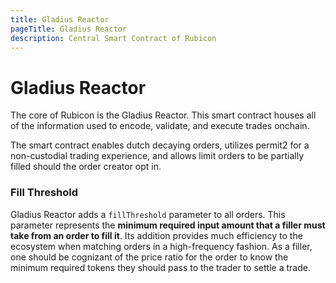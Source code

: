 ```yaml
---
title: Gladius Reactor
pageTitle: Gladius Reactor
description: Central Smart Contract of Rubicon
---
```


# Gladius Reactor

The core of Rubicon is the Gladius Reactor. This smart contract houses all of the information used to encode, validate, and execute trades onchain.

The smart contract enables dutch decaying orders, utilizes permit2 for a non-custodial trading experience, and allows limit orders to be partially filled should the order creator opt in.

### Fill Threshold

Gladius Reactor adds a `fillThreshold` parameter to all orders. This parameter represents the **minimum required input amount that a filler must take from an order to fill it**. Its addition provides much efficiency to the ecosystem when matching orders in a high-frequency fashion. As a filler, one should be cognizant of the price ratio for the order to know the minimum required tokens they should pass to the trader to settle a trade.